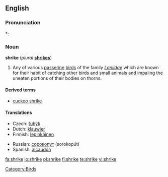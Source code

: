 ==English==

===Pronunciation===
*: {{rhymes|aɪk}}

===Noun===
{{wikipedia}}
'''shrike''' (''plural'' '''[[shrikes]]''')

# Any of various [[passerine]] [[bird]]s of the family ''[[Laniidae]]'' which are known for their habit of catching other birds and small animals and impaling the uneaten portions of their bodies on thorns.

====Derived terms====
* [[cuckoo shrike]]

====Translations====
{{top}}
* Czech: [[ťuhýk]] {{m}}
* Dutch: [[klauwier]] {{m}}
* Finnish: [[lepinkäinen]]
{{mid}}
* Russian: [[сорокопут]] (sorokopút) {{m}}
* Spanish: [[alcaudón]] {{m}}
{{bottom}}

[[Category:Birds]]

[[fa:shrike]]
[[io:shrike]]
[[pl:shrike]]
[[fi:shrike]]
[[te:shrike]]
[[vi:shrike]]
